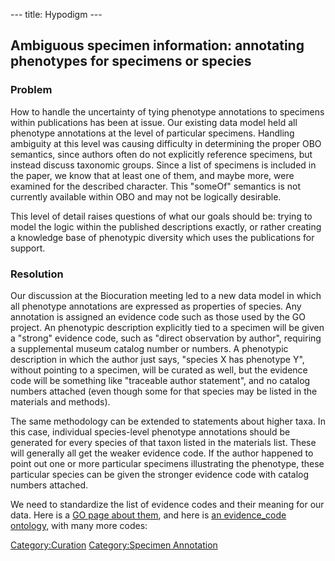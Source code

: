 ---
title: Hypodigm
---

==Ambiguous specimen information: annotating phenotypes for specimens or species==
===Problem===
How to handle the uncertainty of tying phenotype annotations to specimens within publications has been at issue.  Our existing data model held all phenotype annotations at the level of particular specimens.  Handling ambiguity at this level was causing difficulty in determining the proper OBO semantics, since authors often do not explicitly reference specimens, but instead discuss taxonomic groups.  Since a list of specimens is included in the paper, we know that at least one of them, and maybe more, were examined for the described character.  This "someOf" semantics is not currently available within OBO and may not be logically desirable.

This level of detail raises questions of what our goals should be: trying to model the logic within the published descriptions exactly, or rather creating a knowledge base of phenotypic diversity which uses the publications for support.

===Resolution===
Our discussion at the Biocuration meeting led to a new data model in which all phenotype annotations are expressed as properties of species.  Any annotation is assigned an evidence code such as those used by the GO project.  An phenotypic description explicitly tied to a specimen will be given a "strong" evidence code, such as "direct observation by author", requiring a supplemental museum catalog number or numbers.  A phenotypic description in which the author just says, "species X has phenotype Y", without pointing to a specimen, will be curated as well, but the evidence code will be something like "traceable author statement", and no catalog numbers attached (even though some for that species may be listed in the materials and methods).

The same methodology can be extended to statements about higher taxa.  In this case, individual species-level phenotype annotations should be generated for every species of that taxon listed in the materials list.  These will generally all get the weaker evidence code.  If the author happened to point out one or more particular specimens illustrating the phenotype, these particular species can be given the stronger evidence code with catalog numbers attached.

We need to standardize the list of evidence codes and their meaning for our data.  Here is a [http://www.geneontology.org/GO.evidence.shtml GO page about them], and here is [http://obofoundry.org/cgi-bin/detail.cgi?id=evidence_code an evidence_code ontology], with many more codes:

[[Category:Curation]]
[[Category:Specimen Annotation]]
